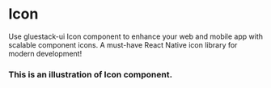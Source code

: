 
# Icon
Use gluestack-ui Icon component to enhance your web and mobile app with scalable component icons. A must-have React Native icon library for modern development!
### This is an illustration of Icon component.
<!-- Failed to load CodePreviewer for Example:1 -->